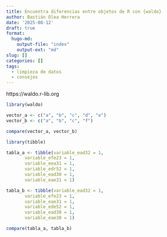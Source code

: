 ```yaml
---
title: Encuentra diferencias entre objetos de R con {waldo}
author: Bastián Olea Herrera
date: '2025-08-12'
draft: true
format:
  hugo-md:
    output-file: "index"
    output-ext: "md"
slug: []
categories: []
tags:
  - limpieza de datos
  - consejos
---
```



https://waldo.r-lib.org

```r
library(waldo)
```



```r
vector_a <- c("a", "b", "c", "d", "e")
vector_b <- c("a", "b", "c", "f")

compare(vector_a, vector_b)
```

```r
library(tibble)

tabla_a <- tibble(variable_ead32 = 1, 
       variable_efe23 = 1, 
       variable_eea31 = 1, 
       variable_edr52 = 1, 
       variable_ead30 = 1, 
       variable_eae31 = 1) 

tabla_b <- tibble(variable_ead32 = 1, 
       variable_efe23 = 1, 
       variable_eae31 = 1, 
       variable_ede52 = 1, 
       variable_ead30 = 1, 
       variable_eae30 = 1) 

compare(tabla_a, tabla_b)
```

